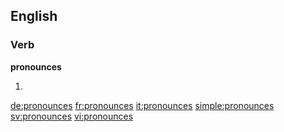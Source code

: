 ==English==

===Verb===
'''pronounces'''

# {{en-third-person singular of|pronounce}}

[[de:pronounces]]
[[fr:pronounces]]
[[it:pronounces]]
[[simple:pronounces]]
[[sv:pronounces]]
[[vi:pronounces]]